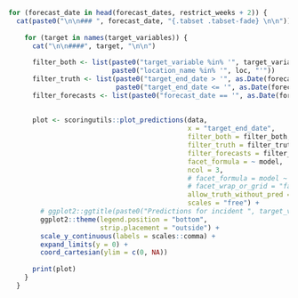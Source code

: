 ```r

for (forecast_date in head(forecast_dates, restrict_weeks + 2)) {
  cat(paste0("\n\n### ", forecast_date, "{.tabset .tabset-fade} \n\n"))
  
    for (target in names(target_variables)) {
      cat("\n\n####", target, "\n\n")
      
      filter_both <- list(paste0("target_variable %in% '", target_variables[[target]], "'"), 
                          paste0("location_name %in% '", loc, "'"))
      filter_truth <- list(paste0("target_end_date > '", as.Date(forecast_date) - 7 * 10, "'"), 
                           paste0("target_end_date <= '", as.Date(forecast_date) + 7 * 4, "'"))
      filter_forecasts <- list(paste0("forecast_date == '", as.Date(forecast_date), "'"))
      
      
      plot <- scoringutils::plot_predictions(data,
                                             x = "target_end_date",
                                             filter_both = filter_both,
                                             filter_truth = filter_truth,
                                             filter_forecasts = filter_forecasts,
                                             facet_formula = ~ model,
                                             ncol = 3,
                                             # facet_formula = model ~ target_variable + loc,
                                             # facet_wrap_or_grid = "facet",
                                             allow_truth_without_pred = FALSE,
                                             scales = "free") + 
        # ggplot2::ggtitle(paste0("Predictions for incident ", target_variable,  "s")) + 
        ggplot2::theme(legend.position = "bottom", 
                       strip.placement = "outside") + 
        scale_y_continuous(labels = scales::comma) + 
        expand_limits(y = 0) + 
        coord_cartesian(ylim = c(0, NA))
      
      print(plot)
    }
  }
```
